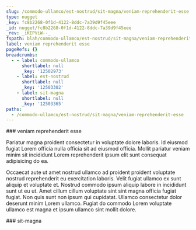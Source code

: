 ```yaml
---
slug: /commodo-ullamco/est-nostrud/sit-magna/veniam-reprehenderit-esse
type: nugget
_key: fc8b2268-0f1d-4122-8ddc-7a39d9f45eee
_id: nugget/fc8b2268-0f1d-4122-8ddc-7a39d9f45eee
_rev: _iKEPViW--_
fspath: blah/commodo-ullamco/est-nostrud/sit-magna/veniam-reprehenderit-esse.md
label: veniam reprehenderit esse
pageRefs: {}
breadcrumbs:
  - - label: commodo-ullamco
      shortlabel: null
      _key: '12502973'
    - label: est-nostrud
      shortlabel: null
      _key: '12503302'
    - label: sit-magna
      shortlabel: null
      _key: '12503365'
paths:
  - /commodo-ullamco/est-nostrud/sit-magna/veniam-reprehenderit-esse
---
```


<NuggetArea>
<Nugget slug="/commodo-ullamco/est-nostrud/sit-magna/veniam-reprehenderit-esse" type="nugget" _key="fc8b2268-0f1d-4122-8ddc-7a39d9f45eee" _id="nugget/fc8b2268-0f1d-4122-8ddc-7a39d9f45eee" _rev="_iKEPViW--_" fspath="blah/commodo-ullamco/est-nostrud/sit-magna/veniam-reprehenderit-esse.md" label="veniam reprehenderit esse" paths="/commodo-ullamco/est-nostrud/sit-magna/veniam-reprehenderit-esse">
<NuggetBody>
### veniam reprehenderit esse

Pariatur magna proident consectetur in voluptate dolore laboris. Id eiusmod fugiat Lorem officia nulla officia sit ad eiusmod officia. Mollit pariatur veniam minim sit incididunt Lorem reprehenderit ipsum elit sunt consequat adipisicing do ea.

Occaecat aute ut amet nostrud ullamco ad proident proident voluptate nostrud reprehenderit eu exercitation laboris. Velit fugiat ullamco ex sunt aliquip et voluptate et. Nostrud commodo ipsum aliquip labore in incididunt sunt ut eu ut. Amet cillum cillum voluptate sint sint magna officia fugiat fugiat. Non quis sunt non ipsum qui cupidatat. Ullamco consectetur dolor deserunt minim Lorem ullamco. Fugiat do commodo Lorem voluptate ullamco est magna et ipsum ullamco sint mollit dolore.

</NuggetBody>
<Breadcrumbs>
<Crumbs>
<Crumb _key="12502973" label="commodo-ullamco" /><Crumb _key="12503302" label="est-nostrud" /><Crumb _key="12503365" label="sit-magna" />
</Crumbs>
</Breadcrumbs>
</Nugget>

<NuggetsInbound>
</NuggetsInbound>
<NuggetsOutbound>
</NuggetsOutbound>
</NuggetArea>
<PassagesInbound>
<Passage direction="inbound" type="passage" _key="12503365" _id="passage/12503365" _rev="_iKEPViS---" label="sit-magna" passage="sit-magna" fspath="blah/commodo-ullamco/est-nostrud/sit-magna" paths="/commodo-ullamco/est-nostrud/sit-magna" slug="/commodo-ullamco/est-nostrud/sit-magna">
<NuggetBody>
### sit-magna

</NuggetBody>
<Breadcrumbs>
<Crumbs>
<Crumb _key="12502973" label="commodo-ullamco" /><Crumb _key="12503302" label="est-nostrud" />
</Crumbs>
</Breadcrumbs>
</Passage>

</PassagesInbound>
<PassagesOutbound>
</PassagesOutbound>